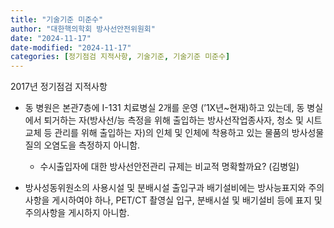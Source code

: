 ```yaml
---
title: "기술기준 미준수"
author: "대한핵의학회 방사선안전위원회"
date: "2024-11-17"
date-modified: "2024-11-17"
categories: [정기점검 지적사항, 기술기준, 기술기준 미준수]
---
```


2017년 정기점검 지적사항

-   동 병원은 본관7층에 I-131 치료병실 2개를 운영 ('1X년\~현재)하고 있는데, 동 병실에서 퇴거하는 자(방사선/능 측정을 위해 출입하는 방사선작업종사자, 청소 및 시트교체 등 관리를 위해 출입하는 자)의 인체 및 인체에 착용하고 있는 물품의 방사성물질의 오염도을 측정하지 아니함.

    -   수시출입자에 대한 방사선안전관리 규제는 비교적 명확할까요? (김병일)

-   방사성동위원소의 사용시설 및 분배시설 출입구과 배기설비에는 방사능표지와 주의사항을 게시하여야 하나, PET/CT 촬영실 입구, 분배시설 및 배기설비 등에 표지 및 주의사항을 게시하지 아니함.
